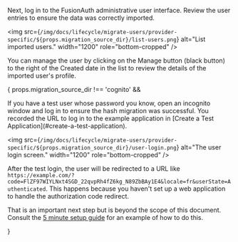 
Next, log in to the FusionAuth administrative user interface. Review the user entries to ensure the data was correctly imported.

<img src={`/img/docs/lifecycle/migrate-users/provider-specific/${props.migration_source_dir}/list-users.png`} alt="List imported users." width="1200" role="bottom-cropped" />

You can manage the user by clicking on the <InlineUIElement>Manage</InlineUIElement> button (black button) to the right of the <InlineUIElement>Created</InlineUIElement> date in the list to review the details of the imported user's profile.

{ props.migration_source_dir !== 'cognito' &&
  <div>
  <p>
  If you have a test user whose password you know, open an incognito window and log in to ensure the hash migration was successful. You recorded the URL to log in to the example application in [Create a Test Application](#create-a-test-application).
  </p>

  <img src={`/img/docs/lifecycle/migrate-users/provider-specific/${props.migration_source_dir}/user-login.png`} alt="The user login screen." width="1200" role="bottom-cropped" />

  <p>After the test login, the user will be redirected to a URL like <code>https://example.com/?code=FlZF97WIYLNxt4SGD_22qvpRh4fZ6kg_N89ZbBAy1E4&locale=fr&userState=Authenticated</code>. This happens because you haven't set up a web application to handle the authorization code redirect.</p>

  <p>That is an important next step but is beyond the scope of this document. Consult the <a href="/docs/quickstarts/5-minute-setup-guide">5 minute setup guide</a> for an example of how to do this.</p>
  </div>
}
